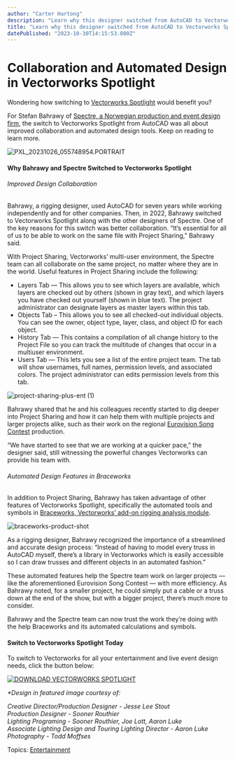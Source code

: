 ```yaml
---
author: "Carter Hartong"
description: "Learn why this designer switched from AutoCAD to Vectorworks Spotlight for improved collaboration and rigging design."
title: "Learn why this designer switched from AutoCAD to Vectorworks Spotlight for improved collaboration and rigging design." 
datePublished: "2023-10-30T14:15:53.000Z"
---
```

# Collaboration and Automated Design in Vectorworks Spotlight

Wondering how switching to [Vectorworks Spotlight](https://www.vectorworks.net/spotlight) would benefit you?

For Stefan Bahrawy of [Spectre, a Norwegian production and event design firm,](https://spectre.no/) the switch to Vectorworks Spotlight from AutoCAD was all about improved collaboration and automated design tools. Keep on reading to learn more.

![PXL_20231026_055748954.PORTRAIT](https://blog.vectorworks.net/hs-fs/hubfs/Blog%20Images/231019_ENT%20MTM%20Stefan%20Bahrway/PXL_20231026_055748954.PORTRAIT.jpg?width=400&height=531&name=PXL_20231026_055748954.PORTRAIT.jpg)

#### Why Bahrawy and Spectre Switched to Vectorworks Spotlight

###### Improved Design Collaboration

Bahrawy, a rigging designer, used AutoCAD for seven years while working independently and for other companies. Then, in 2022, Bahrawy switched to Vectorworks Spotlight along with the other designers of Spectre. One of the key reasons for this switch was better collaboration. “It’s essential for all of us to be able to work on the same file with Project Sharing,” Bahrawy said.

With Project Sharing, Vectorworks’ multi-user environment, the Spectre team can all collaborate on the same project, no matter where they are in the world. Useful features in Project Sharing include the following:

* Layers Tab — This allows you to see which layers are available, which layers are checked out by others (shown in gray text), and which layers you have checked out yourself (shown in blue text). The project administrator can designate layers as master layers within this tab.
* Objects Tab – This allows you to see all checked-out individual objects. You can see the owner, object type, layer, class, and object ID for each object.
* History Tab — This contains a compilation of all change history to the Project File so you can track the multitude of changes that occur in a multiuser environment.
* Users Tab — This lets you see a list of the entire project team. The tab will show usernames, full names, permission levels, and associated colors. The project administrator can edits permission levels from this tab.

![project-sharing-plus-ent (1)](https://blog.vectorworks.net/hs-fs/hubfs/Blog%20Images/090723_ENT%20Geoff%20Franklin%20HOW/project-sharing-plus-ent%20(1).png?width=1440&height=810&name=project-sharing-plus-ent%20(1).png)

Bahrawy shared that he and his colleagues recently started to dig deeper into Project Sharing and how it can help them with multiple projects and larger projects alike, such as their work on the regional [Eurovision Song Contest](https://eurovision.tv/) production.

“We have started to see that we are working at a quicker pace,” the designer said, still witnessing the powerful changes Vectorworks can provide his team with.

###### Automated Design Features in Braceworks

In addition to Project Sharing, Bahrawy has taken advantage of other features of Vectorworks Spotlight, specifically the automated tools and symbols in [Braceworks, Vectorworks’ add-on rigging analysis module](../../../net/vectorworks/blog/brace-yourself-3-tips-on-starting-in-braceworks.html).

![braceworks-product-shot](https://blog.vectorworks.net/hs-fs/hubfs/Blog%20Images/231019_ENT%20MTM%20Stefan%20Bahrway/braceworks-product-shot.jpg?width=1440&height=1189&name=braceworks-product-shot.jpg)

As a rigging designer, Bahrawy recognized the importance of a streamlined and accurate design process: “Instead of having to model every truss in AutoCAD myself, there’s a library in Vectorworks which is easily accessible so I can draw trusses and different objects in an automated fashion.”

These automated features help the Spectre team work on larger projects — like the aforementioned Eurovision Song Contest — with more efficiency. As Bahrawy noted, for a smaller project, he could simply put a cable or a truss down at the end of the show, but with a bigger project, there’s much more to consider.

Bahrawy and the Spectre team can now trust the work they’re doing with the help Braceworks and its automated calculations and symbols.

#### Switch to Vectorworks Spotlight Today

To switch to Vectorworks for all your entertainment and live event design needs, click the button below:

[![DOWNLOAD VECTORWORKS SPOTLIGHT](https://no-cache.hubspot.com/cta/default/3018241/b1b315da-7fb2-485a-920b-ce8b62f4fddf.png)](https://cta-redirect.hubspot.com/cta/redirect/3018241/b1b315da-7fb2-485a-920b-ce8b62f4fddf) 

_\*Design in featured image courtesy of:_

_Creative Director/Production Designer - Jesse Lee Stout_  
_Production Designer - Sooner Routhier_  
_Lighting Programing - Sooner Routhier, Joe Lott, Aaron Luke_  
_Associate Lighting Design and Touring Lighting Director - Aaron Luke_  
_Photography - Todd Moffses_

 Topics: [Entertainment](https://blog.vectorworks.net/topic/entertainment) 

 